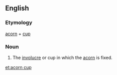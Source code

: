 ==English==
===Etymology===
[[acorn]] + [[cup]]
===Noun===
{{head|en|noun}}

# The [[involucre]] or cup in which the [[acorn]] is fixed.

[[et:acorn cup]]